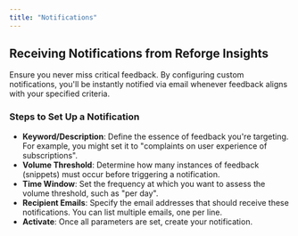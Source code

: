 ```yaml
---
title: "Notifications"
---
```


## Receiving Notifications from Reforge Insights

Ensure you never miss critical feedback. By configuring custom notifications, you'll be instantly notified via email whenever feedback aligns with your specified criteria.

### **Steps to Set Up a Notification**

- **Keyword/Description**: Define the essence of feedback you're targeting. For example, you might set it to "complaints on user experience of subscriptions".
- **Volume Threshold**: Determine how many instances of feedback (snippets) must occur before triggering a notification.
- **Time Window**: Set the frequency at which you want to assess the volume threshold, such as "per day".
- **Recipient Emails**: Specify the email addresses that should receive these notifications. You can list multiple emails, one per line.
- **Activate**: Once all parameters are set, create your notification.
